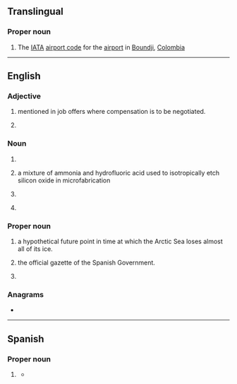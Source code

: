 {{also|boe|BoE|Böe|bo'e|Bö}}
==Translingual==

===Proper noun===
{{head|mul|proper noun}}
# The [[IATA]] [[airport code]] for the [[airport]] in [[Boundji]], [[Colombia]]

----

==English==
{{wikipedia|lang=en}}

===Adjective===
{{en-adj|-}}

# {{initialism of|en||based on experience|dot=,}} mentioned in job offers where compensation is to be negotiated.
# {{init of|en|bind on equip}}

===Noun===
{{en-noun|~}}

# {{init of|en|[[basis]] of [[estimate]]}}
# {{init of|en|{{w|buffered oxide etch}}|dot=,}} a mixture of ammonia and hydrofluoric acid used to isotropically etch silicon oxide in microfabrication
# {{init of|en|[[board]] [[of]] [[education]]}}
# {{initialism of|en|barrel of oil equivalent}} {{gloss|a unit of energy}}


===Proper noun===
{{en-proper noun}}

# {{init of|en|{{w|Blue Ocean Event}}|dot=,}} a hypothetical future point in time at which the Arctic Sea loses almost all of its ice.
# {{init of|en|{{w|Boletín Oficial del Estado}}|dot=,}} the official gazette of the Spanish Government.
# {{init of|en|Bank of England}}

===Anagrams===
* {{anagrams|en|a=beo|BEO|EOB|OBE|OEB|obe}}

----

==Spanish==

===Proper noun===
{{es-proper noun|m}}

# {{lb|es|Spain}} {{initialism of|es|{{w|Boletín Oficial del Estado}}|gloss=Official State Gazette}}
#* {{quote-web|es|title=Las comunidades hacen acopio de material ante un posible rebrote|work=El País|date=2020-05-18|passage=El Ministerio de Sanidad no facilita esa información, como tampoco divulga los datos sobre stock que le reportan semanalmente las comunidades autónomas, obligadas a hacerlo mediante varias órdenes publicadas en el '''BOE''' desde mediados de marzo.}}